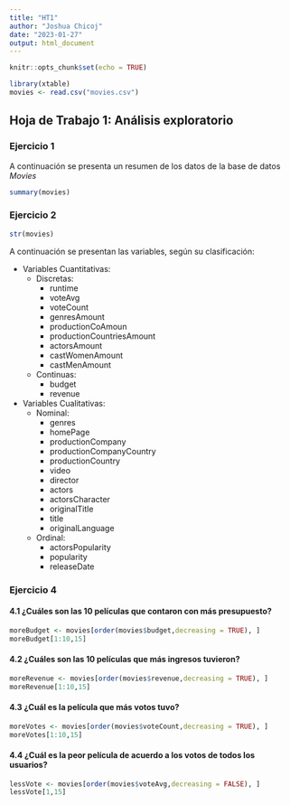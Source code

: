 ```yaml
---
title: "HT1"
author: "Joshua Chicoj"
date: "2023-01-27"
output: html_document
---
```


```r
knitr::opts_chunk$set(echo = TRUE)

library(xtable)
movies <- read.csv("movies.csv")
```

## Hoja de Trabajo 1: Análisis exploratorio

### Ejercicio 1

A continuación se presenta un resumen de los datos de la base de datos *Movies*

```r
summary(movies)
```

### Ejercicio 2
```r
str(movies)
```
A continuación se presentan las variables, según su clasificación:

* Variables Cuantitativas:
  + Discretas:
    * runtime
    * voteAvg
    * voteCount 
    * genresAmount
    * productionCoAmoun
    * productionCountriesAmount
    * actorsAmount
    * castWomenAmount
    * castMenAmount
  + Continuas:
    * budget
    * revenue

* Variables Cualitativas:
  + Nominal:
    * genres
    * homePage
    * productionCompany
    * productionCompanyCountry
    * productionCountry
    * video
    * director
    * actors
    * actorsCharacter
    * originalTitle 
    * title
    * originalLanguage
  + Ordinal:
    * actorsPopularity
    * popularity
    * releaseDate


### Ejercicio 4

#### 4.1 ¿Cuáles son las 10 películas que contaron con más presupuesto? 


```r
moreBudget <- movies[order(movies$budget,decreasing = TRUE), ]
moreBudget[1:10,15]
```

#### 4.2  ¿Cuáles son las 10 películas que más ingresos tuvieron? 

```r
moreRevenue <- movies[order(movies$revenue,decreasing = TRUE), ]
moreRevenue[1:10,15]
```

#### 4.3 ¿Cuál es la película que más votos tuvo?

```r
moreVotes <- movies[order(movies$voteCount,decreasing = TRUE), ]
moreVotes[1:10,15]
```

#### 4.4 ¿Cuál es la peor película de acuerdo a los votos de todos los usuarios? 

```r
lessVote <- movies[order(movies$voteAvg,decreasing = FALSE), ]
lessVote[1,15]
```
